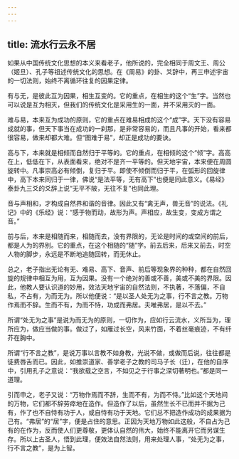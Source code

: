 ```yaml
---
---
---
```

title: 流水行云永不居
---




如果从中国传统文化思想的本义来看老子，他所说的，完全相同于周文王、周公（姬旦）、孔子等祖述传统文化的思想。在《周易》的卦、爻辞中，再三申述宇宙的一切法则，始终不离循环往复的因果定律。

有与无，是彼此互为因果，相生互变的。它的重点，在相生的这个“生”字。当然也可以说是互为相灭，但我们的传统文化是采用生的一面，并不采用灭的一面。

难与易，本来互为成功的原则，它的重点在难易相成的这个“成”字。天下没有容易成就的事，但天下事当在成功的一刹那，是非常容易的，而且凡事的开始，看来都很容易，做来却都大难。但“图难于易”，却正是成功的要诀。

高与下，本来就是相倾而自然归于平等的。它的重点，在相倾的这个“倾”字。高高在上，低低在下，从表面看来，绝对不是齐一平等的。但天地宇宙，本来便在周圆旋转中。凡事崇高必有倾倒，复归于平。即使不倾倒而归于平，在弧形的回旋律中，高下本来同归于一律，佛说“是法平等，无有高下”也便是同此意义。《易经》泰卦九三爻的爻辞上说“无平不陂，无往不复”也同此理。

音与声相和，才构成自然界和谐的音律。因此又有“禽无声，兽无音”的说法。《礼记》中的《乐经》说：“感于物而动，故形为声。声相应，故生变，变成方谓之音。”

前与后，本来是相随而来，相随而去，没有界限的，无论是时间的或空间的前后，都是人为的界别。它的重点，在这个相随的“随”字。前去后来，后来又前去，时空人物的脚步，永远是不断地追随回转，而无休止。

总之，老子指出无论有无、难易、高下、音声、前后等现象界的种种，都在自然回旋的规律中相互为用，互为因果。没有一个绝对的善或不善，美或不美的界限。因此，他教人要认识道的妙用，效法天地宇宙的自然法则，不执著，不落偏，不自私，不占有，为而无为。所以他便说：“是以圣人处无为之事，行不言之教。万物作焉而不辞。生而不有，为而不恃，功成而弗居。夫唯弗居，是以不去。”

所谓“处无为之事”是说为而无为的原则，一切作为，应如行云流水，义所当为，理所应为，做应当做的事。做过了，如雁过长空，风来竹面，不着丝毫痕迹，不有纤芥在胸中。

所谓“行不言之教”，是说万事以言教不如身教，光说不做，或做而后说，往往都是徒费唇舌而已。因此，如推崇道家、善学老子之教的司马子长（迁），在他的自序中，引用孔子之意说：“我欲载之空言，不如见之于行事之深切著明也。”都是同一道理。

引而申之，老子又说：“万物作焉而不辞，生而不有，为而不恃。”比如这个天地间的万物，它们都不辞劳瘁地在造作。但造作了以后，虽然生长不已而并不据为己有，作了也不自恃有功于人，或自恃有功于天地。它们总不把造作成功的成果据为己有。“弗居”的“居”字，便是占住的意思。正因为天地万物如此这般，不自占为己有的在作为，反而使人们更尊敬，更体认自然的伟大，始终不能离开它而另谋生存。所以上古圣人，悟到此理，便效法自然法则，用来处理人事，“处无为之事，行不言之教”，是为上智。